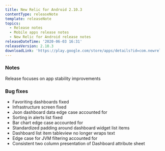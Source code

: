 ```yaml
---
title: New Relic for Android 2.10.3
contentType: releaseNote
template: releaseNote
topics:
  - Release notes
  - Mobile apps release notes
  - New Relic for Android release notes
releaseDateTime: '2020-06-03 16:31'
releaseVersion: 2.10.3
downloadLink: 'https://play.google.com/store/apps/details?id=com.newrelic.rpm'
---
```


### Notes

Release focuses on app stability improvements

### Bug fixes

* Favoriting dashboards fixed
* Infrastructure screen fixed
* Json dashboard data edge case accounted for
* Sorting in alerts list fixed
* Bar chart edge case accounted for
* Standardized padding around dashboard widget list items
* Dashboard list item tableview no longer wraps text
* Edge case for JVM filtering accounted for
* Consistent two column presentation of Dashboard attribute sheet
